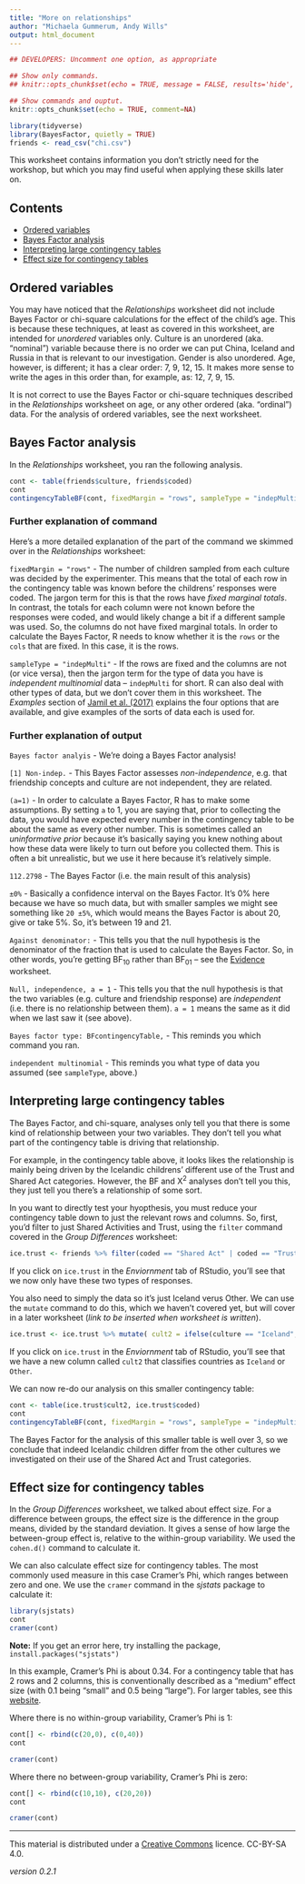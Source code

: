 ```yaml
---
title: "More on relationships"
author: "Michaela Gummerum, Andy Wills"
output: html_document
---
```


```r
## DEVELOPERS: Uncomment one option, as appropriate

## Show only commands.
## knitr::opts_chunk$set(echo = TRUE, message = FALSE, results='hide', fig.keep = 'none', comment=NA)

## Show commands and ouptut.
knitr::opts_chunk$set(echo = TRUE, comment=NA)
```

```r
library(tidyverse)
library(BayesFactor, quietly = TRUE)
friends <- read_csv("chi.csv")
```

This worksheet contains information you don't strictly need for the workshop, but which you may find useful when applying these skills later on.

## Contents

- [Ordered variables](#order)
- [Bayes Factor analysis](#bf)
- [Interpreting large contingency tables](#large)
- [Effect size for contingency tables](#effect)

<a name="order"></a>

## Ordered variables

You may have noticed that the _Relationships_ worksheet did not include Bayes Factor or chi-square calculations for the effect of the child's age. This is because these techniques, at least as covered in this worksheet, are intended for _unordered_ variables only. Culture is an unordered (aka. "nominal") variable because there is no order we can put China, Iceland and Russia in that is relevant to our investigation. Gender is also unordered. Age, however, is different; it has a clear order: 7, 9, 12, 15. It makes more sense to write the ages in this order than, for example, as: 12, 7, 9, 15. 

It is not correct to use the Bayes Factor or chi-square techniques described in the _Relationships_ worksheet on age, or any other ordered (aka. "ordinal") data. For the analysis of ordered variables, see the next worksheet.

<a name="bf"></a>

## Bayes Factor analysis

In the _Relationships_ worksheet, you ran the following analysis.

```r
cont <- table(friends$culture, friends$coded)
cont
contingencyTableBF(cont, fixedMargin = "rows", sampleType = "indepMulti")
```

### Further explanation of command
Here's a more detailed explanation of the part of the command we skimmed over in the _Relationships_ worksheet:

`fixedMargin = "rows"` - The number of children sampled from each culture was decided by the experimenter. This means that the total of each row in the contingency table was known before the childrens' responses were coded. The jargon term for this is that the rows have _fixed marginal totals_. In contrast, the totals for each column were not known before the responses were coded, and would likely change a bit if a different sample was used. So, the columns do not have fixed marginal totals. In order to calculate the Bayes Factor, R needs to know whether it is the `rows` or the `cols` that are fixed. In this case, it is the rows.

`sampleType = "indepMulti"` - If the rows are fixed and the columns are not (or vice versa), then the jargon term for the type of data you have is _independent multinomial_ data -- `indepMulti` for short. R can also deal with other types of data, but we don't cover them in this worksheet. The _Examples_ section of [Jamil et al. (2017)](https://link.springer.com/article/10.3758/s13428-016-0739-8) explains the four options that are available, and give examples of the sorts of data each is used for. 


### Further explanation of output

`Bayes factor analyis` - We're doing a Bayes Factor analysis!

`[1] Non-indep.` - This Bayes Factor assesses _non-independence_, e.g. that friendship concepts and culture are not independent, they are related.

`(a=1)` - In order to calculate a Bayes Factor, R has to make some assumptions. By setting `a` to 1, you are saying that, prior to collecting the data, you would have expected every number in the contingency table to be about the same as every other number. This is sometimes called an _uninformative prior_ because it's basically saying you knew nothing about how these data were likely to turn out before you collected them. This is often a bit unrealistic, but we use it here because it's relatively simple. 

`112.2798` - The Bayes Factor (i.e. the main result of this analysis)

`±0%` - Basically a confidence interval on the Bayes Factor. It's 0% here because we have so much data, but with smaller samples we might see something like `20 ±5%`, which would means the Bayes Factor is about 20, give or take 5%. So, it's between 19 and 21.

`Against denominator:` - This tells you that the null hypothesis is the denominator of the fraction that is used to calculate the Bayes Factor. So, in other words, you're getting BF~10~ rather than BF~01~ -- see the [Evidence](evidence.html) worksheet.

`Null, independence, a = 1` - This tells you that the null hypothesis is that the two variables (e.g. culture and friendship response) are _independent_ (i.e. there is no relationship between them). `a = 1` means the same as it did when we last saw it (see above).

`Bayes factor type: BFcontingencyTable,` - This reminds you which command you ran.

`independent multinomial`  - This reminds you what type of data you assumed (see `sampleType`, above.)

<a name="large"></a>

## Interpreting large contingency tables

The Bayes Factor, and chi-square, analyses only tell you that there is some kind of relationship between your two variables. They don't tell you what part of the contingency table is driving that relationship. 

For example, in the contingency table above, it looks likes the relationship is mainly being driven by the Icelandic childrens' different use of the Trust and Shared Act categories. However, the BF and X<sup>2</sup> analyses don't tell you this, they just tell you there's a relationship of some sort. 

In you want to directly test your hyopthesis, you must reduce your contingency table down to just the relevant rows and columns. So, first, you'd filter to just Shared Activities and Trust, using the `filter` command covered in the _Group Differences_ worksheet:

```r
ice.trust <- friends %>% filter(coded == "Shared Act" | coded == "Trust")
```

If you click on `ice.trust` in the _Enviornment_ tab of RStudio, you'll see that we now only have these two types of responses.

You also need to simply the data so it's just Iceland verus Other. We can use the `mutate` command to do this, which we haven't covered yet, but will cover in a later worksheet (_link to be inserted when worksheet is written_).

```r
ice.trust <- ice.trust %>% mutate( cult2 = ifelse(culture == "Iceland", "Icleand", "Other"))
```

If you click on `ice.trust` in the _Enviornment_ tab of RStudio, you'll see that we have a new column called `cult2` that classifies countries as `Iceland` or `Other`. 

We can now re-do our analysis on this smaller contingency table:

```r
cont <- table(ice.trust$cult2, ice.trust$coded)
cont
contingencyTableBF(cont, fixedMargin = "rows", sampleType = "indepMulti")
```

The Bayes Factor for the analysis of this smaller table is well over 3, so we conclude that indeed Icelandic children differ from the other cultures we investigated on their use of the Shared Act and Trust categories. 

<a name="effect"></a>

## Effect size for contingency tables

In the _Group Differences_ worksheet, we talked about effect size. For a difference between groups, the effect size is the difference in the group means, divided by the standard deviation. It gives a sense of how large the between-group effect is, relative to the within-group variability. We used the `cohen.d()` command to calculate it. 

We can also calculate effect size for contingency tables. The most commonly used measure in this case Cramer's Phi, which ranges between zero and one. We use the `cramer` command in the _sjstats_ package to calculate it:

```r
library(sjstats)
cont
cramer(cont)
```
**Note:** If you get an error here, try installing the package, `install.packages("sjstats")`

In this example, Cramer's Phi is about 0.34. For a contingency table that has 2 rows and 2 columns, this is conventionally described as a "medium" effect size (with 0.1 being "small" and 0.5 being "large"). For larger tables, see this [website](http://www.real-statistics.com/chi-square-and-f-distributions/effect-size-chi-square/).

Where there is no within-group variability, Cramer's Phi is 1:

```r
cont[] <- rbind(c(20,0), c(0,40))
cont
```
```r
cramer(cont)
```

Where there no between-group variability, Cramer's Phi is zero:

```r
cont[] <- rbind(c(10,10), c(20,20))
cont
```

```r
cramer(cont)
```

___

This material is distributed under a [Creative Commons](https://creativecommons.org/) licence. CC-BY-SA 4.0. 

_version 0.2.1_

